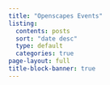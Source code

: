 ```yaml
---
title: "Openscapes Events"
listing:
  contents: posts
  sort: "date desc"
  type: default
  categories: true
page-layout: full
title-block-banner: true
---
```



